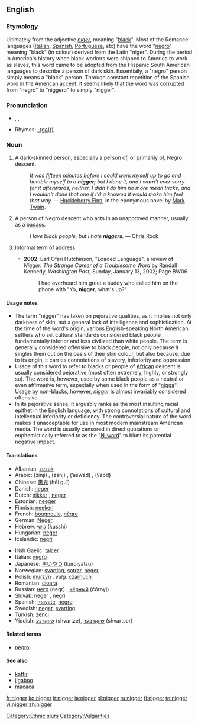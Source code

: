==English==

===Etymology===
Ultimately from the {{L.}} adjective ''[[niger]]'', meaning "[[black]]". Most of the Romance languages ([[Italian]], [[Spanish]], [[Portuguese]], etc) have the word "[[negro]]" meaning "black" (in colour) derived from the Latin "niger". During the period in America's history when black workers were shipped to America to work as slaves, this word came to be adopted from the Hispanic South American languages to describe a person of dark skin. Essentially, a "negro" person simply means a "black" person. Through constant repetition of the Spanish word in the  [[American]] [[accent]], it seems likely that the word was corrupted from "negro" to "niggero" to simply "nigger".

===Pronunciation===
* {{enPR|nĭg'ə(r)}}, {{IPA|/ˈnɪɡə(ɹ)/}}, {{SAMPA|/"nIg@(r)/}}
* Rhymes: [[Rhymes:English:-ɪɡə(r)|-ɪɡə(r)]]

===Noun===
{{en-noun}}

# {{context|normally considered offensive, often considered vulgar, see usage notes}} A dark-skinned person, especially a person of, or primarily of, Negro descent.
#: ''It was fifteen minutes before I could work myself up to go and humble myself to a '''nigger'''; but I done it, and I warn't ever sorry for it afterwards, neither. I didn't do him no more mean tricks, and I wouldn't done that one if I'd a knowed it would make him feel that way.'' &mdash; [[w:Huckleberry Finn|Huckleberry Finn]], in the eponymous novel by [[w:Mark Twain|Mark Twain]].
# {{context|slang|often considered offensive}} A person of Negro descent who acts in an unapproved manner, usually as a [[badass]].
#: ''I love black people, but I hate '''niggers'''.'' &mdash; Chris Rock
# {{AAVE}} Informal term of address.
#* '''2002''', Earl Ofari Hutchinson, "Loaded Language", a review of ''Nigger: The Strange Career of a Troublesome Word'' by Randall Kennedy, ''Washington Post'', Sunday, January 13, 2002; Page BW06
#*: I had overheard him greet a buddy who called him on the phone with "Yo, '''nigger''', what's up?"

====Usage notes====
* The term "nigger" has taken on pejorative qualities, as it implies not only darkness of skin, but a general lack of intelligence and sophistication. At the time of the word's origin, various English-speaking North American settlers who set cultural standards considered black people fundamentally inferior and less civilized than white people. The term is generally considered offensive to black people, not only because it singles them out on the basis of their skin colour, but also because, due to its origin, it carries connotations of slavery, inferiority and oppression.
* Usage of this word to refer to blacks or people of [[African]] descent is usually considered pejorative (most often extremely, highly, or strongly so).  The word is, however, used by some black people as a neutral or even affirmative term, especially when used in the form of "[[nigga]]". Usage by non-blacks, however, ''nigger'' is almost invariably considered offensive.
* In its pejorative sense, it arguably ranks as the most insulting racial epithet in the English language, with strong connotations of cultural and intellectual inferiority or deficiency. The controversial nature of the word makes it unacceptable for use in most modern mainstream American media. The word is usually censored in direct quotations or euphemistically referred to as the "[[N-word]]" to blunt its potential negative impact.

====Translations====
{{trans-top|negro person}}
* Albanian: [[zezak]]
* Arabic: {{Arab|[[زنجي]]}} (zínji) {{m}}, {{Arab|[[زنج]]}} (zanj) {{m}}, {{Arab|[[أسود|أسْوَد]]}} (’aswád) {{m}}, {{Arab|[[عبد|عَبْدٌ]]}} (ʕabd) {{m}}
* Chinese: [[黑鬼]] (hēi guǐ)
* Danish: [[neger]]
* Dutch: [[nikker]] {{m}}, [[neger]] {{m}}
* Estonian: [[neeger]]
* Finnish: [[neekeri]]
* French: [[bougnoule]], [[nègre]]
* German: [[Neger]] {{m}}
* Hebrew: [[כושי]] (kusshi)
* Hungarian: [[néger]]
* Icelandic: [[negri]]
{{trans-mid}}
* Irish Gaelic: [[talcer]]
* Italian: [[negro#Italian|negro]]
* Japanese: [[黒いやつ]] (kuroiyatsu)
* Norwegian: [[svarting]], [[sotrør]], [[neger]],
* Polish: [[murzyn]] {{m}}, ''vulg.'' [[czarnuch]] {{m}}
* Romanian: [[cioara]] {{f}}
* Russian: [[негр]] (negr) {{m}}, [[чёрный]] (čórnyj) {{m}}
* Slovak: [[neger]] {{m}}, [[negri]] {{p}}
* Spanish: [[mayate]], [[negro]]
* Swedish: [[neger]], [[svarting]]
* Turkish: [[zenci]]
* Yiddish: [[שוואַרצע]] (shvartze), [[שוואַרצער]] (shvartser)
{{trans-bottom}}

====Related terms====
* [[negro]]

====See also====
* [[kaffir]]
* [[jigaboo]]
* [[macaca]]

[[Category:Ethnic slurs]]
[[Category:Vulgarities]]

[[fr:nigger]]
[[ko:nigger]]
[[it:nigger]]
[[ja:nigger]]
[[pl:nigger]]
[[ru:nigger]]
[[fi:nigger]]
[[te:nigger]]
[[vi:nigger]]
[[zh:nigger]]